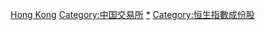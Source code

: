 [[Category:期貨交易所|Hong Kong]]
[[Category:中国交易所|Category:中国交易所]]
[[Category:香港股市|*]]
[[Category:恒生指數成份股|Category:恒生指數成份股]]
{{commonscat|Hong Kong Stock Exchange}}